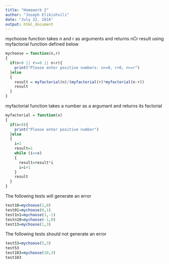 ```yaml
---
title: "Homework 2"
author: "Joseph Elikishvili"
date: "July 22, 2016"
output: html_document
---
```



mychoose function takes n and r as arguments and returns nCr result using myfactorial function defined below

```r
mychoose = function(n,r)
{
  if(n<0 || r<=0 || n<r){
    print("Please enter positive numbers: n>=0, r>0, n>=r")
  }else 
  {
    result = myfactorial(n)/(myfactorial(r)*myfactorial(n-r))
    result
  }
}
```

myfactorial function takes a number as a argumant and returns its factorial

```r
myfactorial = function(x)
{
  if(x<0){
    print("Please enter positive number")
  }else 
  {
    i=1
    result=1
    while (i<=x)
    {
      result=result*i
      i=i+1
    }
    result
  }
}
```

The following tests will generate an error

```r
test10=mychoose(1,0)
test01=mychoose(0,1)
test1n1=mychoose(1,-1)
testn10=mychoose(-1,0)
test13=mychoose(1,3)
```

The following tests should not generate an error

```r
test53=mychoose(5,3)
test53
test103=mychoose(10,3)
test103
```

